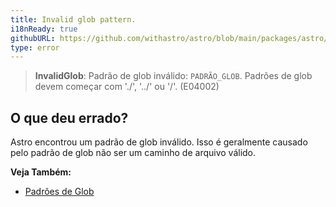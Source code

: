 ```yaml
---
title: Invalid glob pattern.
i18nReady: true
githubURL: https://github.com/withastro/astro/blob/main/packages/astro/src/core/errors/errors-data.ts
type: error
---
```


> **InvalidGlob**: Padrão de glob inválido: `PADRÃO_GLOB`. Padrões de glob devem começar com './', '../' ou '/'. (E04002)

## O que deu errado?

Astro encontrou um padrão de glob inválido. Isso é geralmente causado pelo padrão de glob não ser um caminho de arquivo válido.

**Veja Também:**
-  [Padrões de Glob](/pt-br/guides/imports/#padrões-de-glob)


